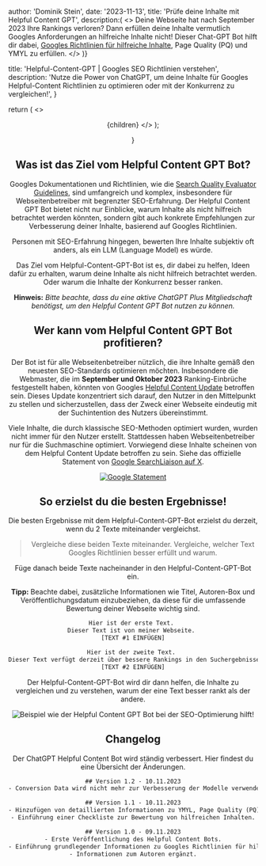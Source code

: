 


  author: 'Dominik Stein',
  date: '2023-11-13',
  title: 'Prüfe deine Inhalte mit Helpful Content GPT',
  description:(
    <>
    Deine Webseite hat nach September 2023 Ihre Rankings verloren? Dann erfüllen deine Inhalte vermutlich Googles Anforderungen an hilfreiche Inhalte nicht! Dieser Chat-GPT Bot hilft dir dabei, <a className="underline font-bold decoration-rosa" href="https://developers.google.com/search/docs/fundamentals/creating-helpful-content?hl=de" title="Helpful Content Dokumentation">Googles Richtlinien für hilfreiche Inhalte</a>, <span className="font-bold">Page Quality (PQ)</span> und <span className="font-bold">YMYL</span> zu erfüllen.
    </>
)}

  title: 'Helpful-Content-GPT | Googles SEO Richtlinien verstehen',
  description: 'Nutze die Power von ChatGPT, um deine Inhalte für Googles Helpful-Content Richtlinien zu optimieren oder mit der Konkurrenz zu vergleichen!',
}

  return (
    <>
    <ToolsOuterLayout>
        <Header page={page}/>
    <ToolsInnerLayout>
        {children}
    </ToolsInnerLayout>
        </ToolsOuterLayout>
    </>
    );
 
}

## Was ist das Ziel vom Helpful Content GPT Bot?

Googles Dokumentationen und Richtlinien, wie die [Search Quality Evaluator Guidelines](https://static.googleusercontent.com/media/guidelines.raterhub.com/de//searchqualityevaluatorguidelines.pdf), sind umfangreich und komplex, insbesondere für Webseitenbetreiber mit begrenzter SEO-Erfahrung. Der Helpful Content GPT Bot bietet nicht nur Einblicke, warum Inhalte als nicht hilfreich betrachtet werden könnten, sondern gibt auch konkrete Empfehlungen zur Verbesserung deiner Inhalte, basierend auf Googles Richtlinien.

Personen mit SEO-Erfahrung hingegen, bewerten Ihre Inhalte subjektiv oft anders, als ein LLM (Language Model) es würde.

Das Ziel vom Helpful-Content-GPT-Bot ist es, dir dabei zu helfen, Ideen dafür zu erhalten, warum deine Inhalte als nicht hilfreich betrachtet werden. Oder warum die Inhalte der Konkurrenz besser ranken.

**Hinweis:** *Bitte beachte, dass du eine aktive ChatGPT Plus Mitgliedschaft benötigst, um den Helpful Content GPT Bot nutzen zu können.*

## Wer kann vom Helpful Content GPT Bot profitieren?

Der Bot ist für alle Webseitenbetreiber nützlich, die ihre Inhalte gemäß den neuesten SEO-Standards optimieren möchten. Insbesondere die Webmaster, die im **September und Oktober 2023** Ranking-Einbrüche festgestellt haben, könnten von Googles [Helpful Content Update](https://developers.google.com/search/updates/helpful-content-update?hl=de) betroffen sein. Dieses Update konzentriert sich darauf, den Nutzer in den Mittelpunkt zu stellen und sicherzustellen, dass der Zweck einer Webseite eindeutig mit der Suchintention des Nutzers übereinstimmt.

Viele Inhalte, die durch klassische SEO-Methoden optimiert wurden, wurden nicht immer für den Nutzer erstellt. Stattdessen haben Webseitenbetreiber nur für die Suchmaschine optimiert. Vorwiegend diese Inhalte scheinen von dem Helpful Content Update betroffen zu sein. Siehe das offizielle Statement von [Google SearchLiaison auf X](https://twitter.com/searchliaison/status/1720491595420856329).

[<Image src={GoogleStatement} alt="Google Statement" />](https://twitter.com/searchliaison/status/1720491595420856329)

## So erzielst du die besten Ergebnisse!

Die besten Ergebnisse mit dem Helpful-Content-GPT-Bot erzielst du derzeit, wenn du 2 Texte miteinander vergleichst.

> Vergleiche diese beiden Texte miteinander. 
> Vergleiche, welcher Text Googles Richtlinien besser erfüllt und warum.

Füge danach beide Texte nacheinander in den Helpful-Content-GPT-Bot ein.

**Tipp:** Beachte dabei, zusätzliche Informationen wie Titel, Autoren-Box und Veröffentlichungsdatum einzubeziehen, da diese für die umfassende Bewertung deiner Webseite wichtig sind.

```txt
Hier ist der erste Text. 
Dieser Text ist von meiner Webseite. 
[TEXT #1 EINFÜGEN]

Hier ist der zweite Text. 
Dieser Text verfügt derzeit über bessere Rankings in den Suchergebnissen.
[TEXT #2 EINFÜGEN]
```

Der Helpful-Content-GPT-Bot wird dir dann helfen, die Inhalte zu vergleichen und zu verstehen, warum der eine Text besser rankt als der andere.

<Image src={ExampleHelpfulContentGPTBot} alt="Beispiel wie der Helpful Content GPT Bot bei der SEO-Optimierung hilft!" />

<div id="changelog">

## Changelog

Der ChatGPT Helpful Content Bot wird ständig verbessert. Hier findest du eine Übersicht der Änderungen.

```txt
## Version 1.2 - 10.11.2023
- Conversion Data wird nicht mehr zur Verbesserung der Modelle verwendet.

## Version 1.1 - 10.11.2023
- Hinzufügen von detaillierten Informationen zu YMYL, Page Quality (PQ), Main Content (MC) und Googles Anti-Spam-Richtlinien.
- Einführung einer Checkliste zur Bewertung von hilfreichen Inhalten.

## Version 1.0 - 09.11.2023
- Erste Veröffentlichung des Helpful Content Bots.
- Einführung grundlegender Informationen zu Googles Richtlinien für hilfreiche Inhalte.
- Informationen zum Autoren ergänzt.
```
</div>